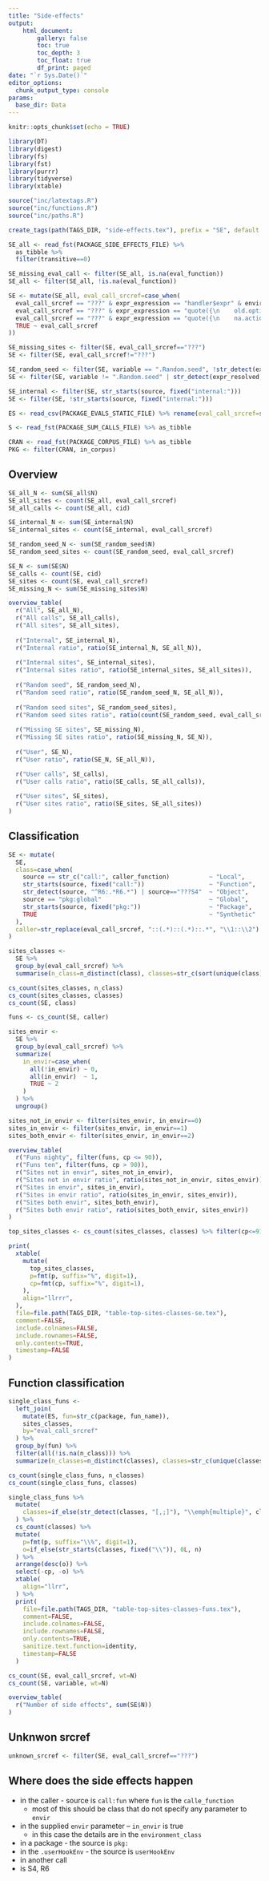 ```yaml
---
title: "Side-effects"
output:
    html_document:
        gallery: false
        toc: true
        toc_depth: 3
        toc_float: true
        df_print: paged
date: "`r Sys.Date()`"
editor_options: 
  chunk_output_type: console
params:
  base_dir: Data
---
```


```r
knitr::opts_chunk$set(echo = TRUE)

library(DT)
library(digest)
library(fs)
library(fst)
library(purrr)
library(tidyverse)
library(xtable)

source("inc/latextags.R")
source("inc/functions.R")
source("inc/paths.R")

create_tags(path(TAGS_DIR, "side-effects.tex"), prefix = "SE", default = TRUE)
```

```r
SE_all <- read_fst(PACKAGE_SIDE_EFFECTS_FILE) %>% 
  as_tibble %>%
  filter(transitive==0)
```

```r
SE_missing_eval_call <- filter(SE_all, is.na(eval_function))
SE_all <- filter(SE_all, !is.na(eval_function))
```


```r
SE <- mutate(SE_all, eval_call_srcref=case_when(
  eval_call_srcref == "???" & expr_expression == "handler$expr" & envir_expression == "handler$envir" ~ "::withr::execute_handlers::1",
  eval_call_srcref == "???" & expr_expression == "quote({\n    old.options <- options(dplyr.summarise.inform = FALSE)\n    o" ~ "::dplyr::tally::1",
  eval_call_srcref == "???" & expr_expression == "quote({\n    na.action <- attr(mf, \"na.action\")\n    why_omit <- attr(na.a" ~ "::estimatr::cleam_mode_data::1",
  TRUE ~ eval_call_srcref
))

SE_missing_sites <- filter(SE, eval_call_srcref=="???")
SE <- filter(SE, eval_call_srcref!="???")
```


```r
SE_random_seed <- filter(SE, variable == ".Random.seed", !str_detect(expr_resolved, "set.seed"))
SE <- filter(SE, variable != ".Random.seed" | str_detect(expr_resolved, "set.seed"))
```

```r
SE_internal <- filter(SE, str_starts(source, fixed("internal:")))
SE <- filter(SE, !str_starts(source, fixed("internal:")))
```

```r
ES <- read_csv(PACKAGE_EVALS_STATIC_FILE) %>% rename(eval_call_srcref=srcref)
```

```r
S <- read_fst(PACKAGE_SUM_CALLS_FILE) %>% as_tibble
```

```r
CRAN <- read_fst(PACKAGE_CORPUS_FILE) %>% as_tibble
PKG <- filter(CRAN, in_corpus) 
```

## Overview

```r
SE_all_N <- sum(SE_all$N)
SE_all_sites <- count(SE_all, eval_call_srcref)
SE_all_calls <- count(SE_all, cid)

SE_internal_N <- sum(SE_internal$N)
SE_internal_sites <- count(SE_internal, eval_call_srcref)

SE_random_seed_N <- sum(SE_random_seed$N)
SE_random_seed_sites <- count(SE_random_seed, eval_call_srcref)

SE_N <- sum(SE$N)
SE_calls <- count(SE, cid)
SE_sites <- count(SE, eval_call_srcref)
SE_missing_N <- sum(SE_missing_sites$N)

overview_table(
  r("All", SE_all_N),
  r("All calls", SE_all_calls),
  r("All sites", SE_all_sites),
  
  r("Internal", SE_internal_N),
  r("Internal ratio", ratio(SE_internal_N, SE_all_N)),
  
  r("Internal sites", SE_internal_sites),
  r("Internal sites ratio", ratio(SE_internal_sites, SE_all_sites)),
  
  r("Random seed", SE_random_seed_N),
  r("Random seed ratio", ratio(SE_random_seed_N, SE_all_N)),
  
  r("Random seed sites", SE_random_seed_sites),
  r("Random seed sites ratio", ratio(count(SE_random_seed, eval_call_srcref), SE_all_sites)),
  
  r("Missing SE sites", SE_missing_N),
  r("Missing SE sites ratio", ratio(SE_missing_N, SE_N)),
  
  r("User", SE_N),
  r("User ratio", ratio(SE_N, SE_all_N)),

  r("User calls", SE_calls),
  r("User calls ratio", ratio(SE_calls, SE_all_calls)),
  
  r("User sites", SE_sites),
  r("User sites ratio", ratio(SE_sites, SE_all_sites))
)
```

## Classification

```r
SE <- mutate(
  SE, 
  class=case_when(
    source == str_c("call:", caller_function)           ~ "Local",
    str_starts(source, fixed("call:"))                  ~ "Function",
    str_detect(source, "^R6:.*R6.*") | source=="???S4"  ~ "Object",
    source == "pkg:global"                              ~ "Global",
    str_starts(source, fixed("pkg:"))                   ~ "Package",
    TRUE                                                ~ "Synthetic"
  ),
  caller=str_replace(eval_call_srcref, "::(.*)::(.*)::.*", "\\1::\\2")
)
```

```r
sites_classes <- 
  SE %>%
  group_by(eval_call_srcref) %>%
  summarise(n_class=n_distinct(class), classes=str_c(sort(unique(class)), collapse=", "))

cs_count(sites_classes, n_class)
cs_count(sites_classes, classes)
cs_count(SE, class)
```

```r
funs <- cs_count(SE, caller)
```

```r
sites_envir <- 
  SE %>%
  group_by(eval_call_srcref) %>% 
  summarize(
    in_envir=case_when(
      all(!in_envir) ~ 0,
      all(in_envir)  ~ 1,
      TRUE ~ 2
    )
  ) %>% 
  ungroup()
```


```r
sites_not_in_envir <- filter(sites_envir, in_envir==0)
sites_in_envir <- filter(sites_envir, in_envir==1)
sites_both_envir <- filter(sites_envir, in_envir==2)

overview_table(
  r("Funs nighty", filter(funs, cp <= 90)),
  r("Funs ten", filter(funs, cp > 90)),
  r("Sites not in envir", sites_not_in_envir),
  r("Sites not in envir ratio", ratio(sites_not_in_envir, sites_envir)),
  r("Sites in envir", sites_in_envir),
  r("Sites in envir ratio", ratio(sites_in_envir, sites_envir)),
  r("Sites both envir", sites_both_envir),
  r("Sites both envir ratio", ratio(sites_both_envir, sites_envir))
)
```

```r
top_sites_classes <- cs_count(sites_classes, classes) %>% filter(cp<=91)
```

```r
print(
  xtable(
    mutate(
      top_sites_classes,
      p=fmt(p, suffix="%", digit=1),
      cp=fmt(cp, suffix="%", digit=1),
    ), 
    align="llrrr",
  ),
  file=file.path(TAGS_DIR, "table-top-sites-classes-se.tex"),
  comment=FALSE, 
  include.colnames=FALSE,
  include.rownames=FALSE,
  only.contents=TRUE,
  timestamp=FALSE
)
```

## Function classification

```r
single_class_funs <- 
  left_join(
    mutate(ES, fun=str_c(package, fun_name)), 
    sites_classes, 
    by="eval_call_srcref"
  ) %>% 
  group_by(fun) %>% 
  filter(all(!is.na(n_class))) %>%
  summarize(n_classes=n_distinct(classes), classes=str_c(unique(classes), collapse=";"))

cs_count(single_class_funs, n_classes)
cs_count(single_class_funs, classes)
```

```r
single_class_funs %>%
  mutate(
    classes=if_else(str_detect(classes, "[,;]"), "\\emph{multiple}", classes)
  ) %>%
  cs_count(classes) %>%
  mutate(
    p=fmt(p, suffix="\\%", digit=1),
    o=if_else(str_starts(classes, fixed("\\")), 0L, n)
  ) %>% 
  arrange(desc(o)) %>%
  select(-cp, -o) %>%
  xtable(
    align="llrr",
  ) %>% 
  print(
    file=file.path(TAGS_DIR, "table-top-sites-classes-funs.tex"),
    comment=FALSE, 
    include.colnames=FALSE,
    include.rownames=FALSE,
    only.contents=TRUE,
    sanitize.text.function=identity,
    timestamp=FALSE
  )
```


```r
cs_count(SE, eval_call_srcref, wt=N)
cs_count(SE, variable, wt=N)
```

```r
overview_table(
  r("Number of side effects", sum(SE$N))
)
```

## Unknwon srcref

```r
unknown_srcref <- filter(SE, eval_call_srcref=="???")
```

## Where does the side effects happen

- in the caller - source is `call:fun` where `fun` is the `calle_function` 
  - most of this should be class that do not specify any parameter to `envir`
- in the supplied `envir` parameter -- `in_envir` is true
  - in this case the details are in the `environment_class`
- in a package - the source is `pkg:`
- in the `.userHookEnv` - the source is `userHookEnv`
- in another call
- is S4, R6

```r

```

